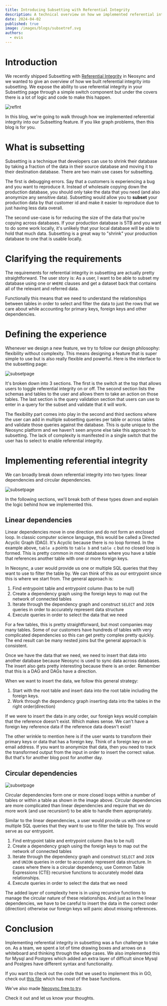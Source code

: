 ```yaml
---
title: Introducing Subsetting with Referential Integrity
description: A technical overview on how we implemented referential integrity subsetting.
date: 2024-04-02
published: true
image: /images/blogs/subsetref.svg
authors:
  - evis
---
```


# Introduction

We recently shipped Subsetting with [Referential Integrity](/blog/referential-integrity) in Neosync and we wanted to give an overview of how we built referential integrity into subsetting. We expose the ability to use referential integrity in your Subsetting page through a simple switch component but under the covers there is a lot of logic and code to make this happen.

![refInt](/images/blogs/refimg.png)

In this blog, we're going to walk through how we implemented referential integrity into our Subsetting feature. If you like graph problems, then this blog is for you.

# What is subsetting

Subsetting is a technique that developers can use to shrink their database by taking a fraction of the data in their source database and moving it to their destination database. There are two main use cases for subsetting.

The first is debugging errors. Say that a customers is experiencing a bug and you want to reproduce it. Instead of wholesale copying down the production database, you should only take the data that you need (and also anonymize any sensitive data). Subsetting would allow you to **subset** your production data by that customer id and make it easier to reproduce due to just having less data overall.

The second use-case is for reducing the size of the data that you're copying across databases. If your production database is 5TB and you want to do some work locally, it's unlikely that your local database will be able to hold that much data. Subsetting is a great way to "shrink" your production database to one that is usable locally.

# Clarifying the requirements

The requirements for referential integrity in subsetting are actually pretty straightforward. The user story is: As a user, I want to be able to subset my database using one or `WHERE` clauses and get a dataset back that contains all of the relevant and referred data.

Functionally this means that we need to understand the relationships between tables in order to select and filter the data to just the rows that we care about while accounting for primary keys, foreign keys and other dependencies.

# Defining the experience

Whenever we design a new feature, we try to follow our design philosophy: flexibility without complexity. This means designing a feature that is super simple to use but is also really flexible and powerful. Here is the interface to the subsetting page:

![subsetpage](/images/blogs/ss.png)

It's broken down into 3 sections. The first is the switch at the top that allows users to toggle referential integrity on or off. The second section lists the schemas and tables to the user and allows them to take an action on those tables. The last section is the query validation section that users can use to enter in a query for the subset and validate that it will work.

The flexibility part comes into play in the second and third sections where the user can add in multiple subsetting queries per table or across tables and validate those queries against the database. This is quite unique to the Neosync platform and we haven't seen anyone else take this approach to subsetting. The lack of complexity is manifested in a single switch that the user has to select to enable referential integrity.

# Implementing referential integrity

We can broadly break down referential integrity into two types: linear dependencies and circular dependencies.

![subsetpage](/images/blogs/tabletypes.png)

In the following sections, we'll break both of these types down and explain the logic behind how we implemented this.

## Linear dependencies

Linear dependencies move in one direction and do not form an enclosed loop. In classic computer science language, this would be called a Directed Acyclic Graph (DAG). It's Acyclic because there is no loop formed. In the example above, `table a` points to `table b` and `table c` but no closed loop is formed. This is pretty common in most databases where you have a table that references another table with one or more foreign keys.

In Neosync, a user would provide us one or multiple SQL queries that they want to use to filter the table by. We can think of this as our entrypoint since this is where we start from. The general approach is:

1. Find entrypoint table and entrypoint column (has to be null)
2. Create a dependency graph using the foreign keys to map out the network of connected tables
3. Iterate through the dependency graph and construct `SELECT` and `JOIN` queries in order to accurately represent data structure
4. Execute queries in order to select the data that we need

For a few tables, this is pretty straightforward, but most companies may many tables. Some of our customers have hundreds of tables with very complicated dependencies so this can get pretty complex pretty quickly. The end result can be many nested joins but the general approach is consistent.

Once we have the data that we need, we need to insert that data into another database because Neosync is used to sync data across databases. The insert also gets pretty interesting because there is an order. Remember that this is a DAG and DAGs have a direction.

When we want to insert the data, we follow this general strategy:

1. Start with the root table and insert data into the root table including the foreign keys.
2. Work through the dependency graph inserting data into the tables in the right order(direction)

If we were to insert the data in any order, our foreign keys would complain that the reference doesn't exist. Which makes sense. We can't have a foreign key reference data if the reference data doesn't exist!

The other wrinkle to mention here is if the user wants to transform their primary keys or data that has a foreign key. Think of a foreign key on an email address. If you want to anonymize that data, then you need to track the transformed output from the input in order to insert the correct value. But that's for another blog post for another day.

## Circular dependencies

![subsetpage](/images/blogs/circle.png)

Circular dependencies form one or more closed loops within a number of tables or within a table as shown in the image above. Circular dependencies are more complicated than linear dependencies and require that we do more work (and use recursion!) to be able to handle them appropriately.

Similar to the linear dependencies, a user would provide us with one or multiple SQL queries that they want to use to filter the table by. This would serve as our entrypoint.

1. Find entrypoint table and entrypoint column (has to be null)
2. Create a dependency graph using the foreign keys to map out the network of connected tables
3. Iterate through the dependency graph and construct `SELECT` and `JOIN` and `UNION` queries in order to accurately represent data structure. In cases where there is a circular dependency, use Common Table Expressions (CTE) recursive functions to accurately model data relationships.
4. Execute queries in order to select the data that we need

The added layer of complexity here is in using recursive functions to manage the circular nature of these relationships. And just as in the linear dependencies, we have to be careful to insert the data in the correct order (direction) otherwise our foreign keys will panic about missing references.

# Conclusion

Implementing referential integrity in subsetting was a fun challenge to take on. As a team, we spent a lot of time drawing boxes and arrows on a whiteboard and thinking through the edge cases. We also implemented this for Mysql and Postgres which added an extra layer of difficult since Mysql and Postgres have different syntax and functionality.

If you want to check out the code that we used to implement this in GO, check out [this file](https://github.com/nucleuscloud/neosync/blob/396934290c2645645de9fea7d3f23ba934f7c039/worker/pkg/workflows/datasync/activities/gen-benthos-configs/query-builder.go#L4) which has most of the base functions.

We've also made [Neosync free to try](https://www.neosync.dev).

Check it out and let us know your thoughts.
